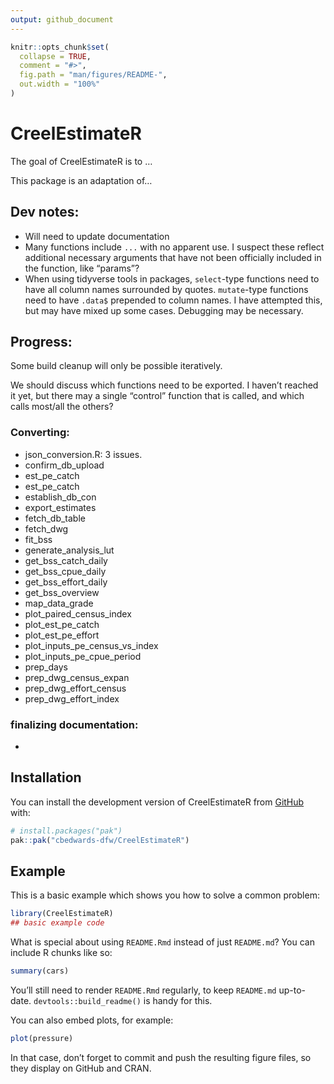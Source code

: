 ```yaml
---
output: github_document
---
```


<!-- README.md is generated from README.Rmd. Please edit that file -->

```r
knitr::opts_chunk$set(
  collapse = TRUE,
  comment = "#>",
  fig.path = "man/figures/README-",
  out.width = "100%"
)
```

# CreelEstimateR

<!-- badges: start -->
<!-- badges: end -->

The goal of CreelEstimateR is to ...

This package is an adaptation of...

## Dev notes:

- Will need to update documentation
- Many functions include `...` with no apparent use. I suspect these reflect additional
necessary arguments that have not been officially included in the function, like "params"?
- When using tidyverse tools in packages, `select`-type functions need to have all column 
names surrounded by quotes. `mutate`-type functions need to have `.data$` prepended to 
column names. I have attempted this, but may have mixed up some cases. Debugging may be necessary.

## Progress:

Some build cleanup will only be possible iteratively.

We should discuss which functions need to be exported. I haven't reached it yet, but there
may a single "control" function that is called, and which calls most/all the others?

### Converting:

- json_conversion.R: 3 issues.
- confirm_db_upload
- est_pe_catch
- est_pe_catch
- establish_db_con
- export_estimates
- fetch_db_table
- fetch_dwg
- fit_bss
- generate_analysis_lut
- get_bss_catch_daily
- get_bss_cpue_daily
- get_bss_effort_daily
- get_bss_overview
- map_data_grade
- plot_paired_census_index
- plot_est_pe_catch
- plot_est_pe_effort
- plot_inputs_pe_census_vs_index
- plot_inputs_pe_cpue_period
- prep_days
- prep_dwg_census_expan
- prep_dwg_effort_census
- prep_dwg_effort_index


### finalizing documentation:

-

## Installation

You can install the development version of CreelEstimateR from [GitHub](https://github.com/) with:

``` r
# install.packages("pak")
pak::pak("cbedwards-dfw/CreelEstimateR")
```

## Example

This is a basic example which shows you how to solve a common problem:

```r
library(CreelEstimateR)
## basic example code
```

What is special about using `README.Rmd` instead of just `README.md`? You can include R chunks like so:

```r
summary(cars)
```

You'll still need to render `README.Rmd` regularly, to keep `README.md` up-to-date. `devtools::build_readme()` is handy for this.

You can also embed plots, for example:

```r
plot(pressure)
```

In that case, don't forget to commit and push the resulting figure files, so they display on GitHub and CRAN.
